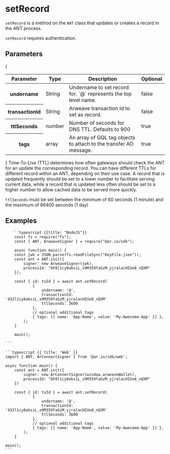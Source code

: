 
<HeroPattern />

# setRecord

`setRecord` is a method on the `ANT` class that updates or creates a record in the ANT process.

`setRecord` requires authentication.

## Parameters

{

<div style={{ textAlign: 'center' }}>
  <table className="inline-table">
    <thead>
      <tr>
        <th>Parameter</th>
        <th>Type</th>
        <th>Description</th>
        <th>Optional</th>
      </tr>
    </thead>
    <tbody>
      <tr>
        <th>undername</th>
        <td>String</td>
        <td>Undername to set record for. `@` represents the top level name.</td>
        <td>false</td>
      </tr>
      <tr>
        <th>transactionId</th>
        <td>String</td>
        <td>Arweave transaction Id to set as record.</td>
        <td>false</td>
      </tr>
      <tr>
        <th>ttlSeconds</th>
        <td>number</td>
        <td>Number of seconds for DNS TTL. Defaults to 900</td>
        <td>true</td>
      </tr>
      <tr>
        <th>tags</th>
        <td>array</td>
        <td>
          An array of GQL tag objects to attach to the transfer AO message.
        </td>
        <td>true</td>
      </tr>
    </tbody>
  </table>
</div>
}

<Tip title="TTL">
  Time-To-Live (TTL) determines how often gateways should check the ANT for an update the corresponding record. You can have different TTLs for different record within an ANT, depending on their use case. A record that is updated frequently should be set to a lower
  number to facilitate serving current data, while a record that is updated less
  often should be set to a higher number to allow cached data to be served more
  quickly.

`ttlSeconds` must be set between the minimum of 60 seconds (1 minute) and the maximum of 86400 seconds (1 day)

</Tip>

## Examples

<CodeGroup title="setRecord">

       ```typescript {{title: "NodeJS"}}
        const fs = require("fs");
        const { ANT, ArweaveSigner } = require("@ar.io/sdk");

        async function main() {
        const jwk = JSON.parse(fs.readFileSync("KeyFile.json"));
        const ant = ANT.init({
            signer: new ArweaveSigner(jwk),
            processId: "bh9l1cy0aksiL_x9M359faGzM_yjralacHIUo8_nQXM"
        });

        const { id: txId } = await ant.setRecord(
                {
                    undername: '@',
                    transactionId: '432l1cy0aksiL_x9M359faGzM_yjralacHIUo8_nQXM'
                    ttlSeconds: 3600
                },
                // optional additional tags
                { tags: [{ name: 'App-Name', value: 'My-Awesome-App' }] },
            );
        }

        main();

    ```

    ```typescript {{ title: 'Web' }}
    import { ANT, ArConnectSigner } from '@ar.io/sdk/web';

    async function main() {
        const ant = ANT.init({
            signer: new ArConnectSigner(window.arweaveWallet),
            processId: "bh9l1cy0aksiL_x9M359faGzM_yjralacHIUo8_nQXM"
        })

        const { id: txId } = await ant.setRecord(
                {
                    undername: '@',
                    transactionId: '432l1cy0aksiL_x9M359faGzM_yjralacHIUo8_nQXM'
                    ttlSeconds: 3600
                },
                // optional additional tags
                { tags: [{ name: 'App-Name', value: 'My-Awesome-App' }] },
            );
        }

    main();
    ```

</CodeGroup>
